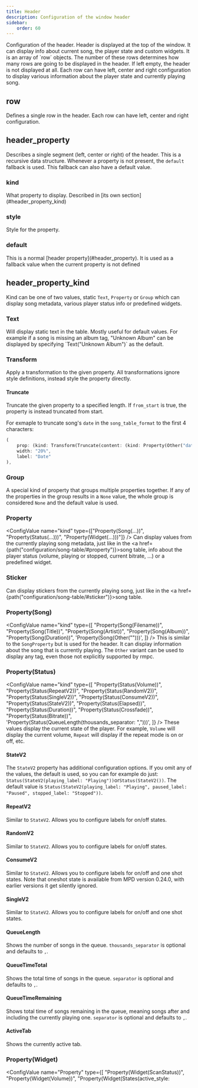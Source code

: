```yaml
---
title: Header
description: Configuration of the window header
sidebar:
    order: 60
---
```



<ConfigValue name="header" type="other" customText="<row[]>" link="#row" />
Configuration of the header. Header is displayed at the top of the window. It can display info about current song, the
player state and custom widgets. It is an array of `row` objects. The number of these rows determines how many rows are
going to be displayed in the header. If left empty, the header is not displayed at all. Each row can have left, center
and right configuration to display various information about the player state and currently playing song.

## row

<ConfigValue type="other" customText="(left: <header_property>, center: <header_property>, right: <header_property>)" />
Defines a single row in the header. Each row can have left, center and right configuration.

## header_property

Describes a single segment (left, center or right) of the header. This is a recursive data structure. Whenever a
property is not present, the `default` fallback is used. This fallback can also have a default value.

### kind

<ConfigValue name="kind" type="other" customText="<header_property_kind>" link="#header_property_kind" />
What property to display. Described in [its own section](#header_property_kind)

### style

<ConfigValue name="style" type="other" customText="<style>" />
Style for the property.

### default

<ConfigValue name="default" type="other" customText="<header_property>" />
This is a normal [header property](#header_property). It is used as a fallback value when the current property is not
defined

## header_property_kind

Kind can be one of two values, static `Text`, `Property` or `Group` which can display song metadata, various player status info
or predefined widgets.

### Text

<ConfigValue name="kind" type="other" customText='Text("<string>")' />
Will display static text in the table. Mostly useful for default values. For example if a song is missing an album tag,
"Unknown Album" can be displayed by specifying `Text("Unknown Album")` as the default.

### Transform

<ConfigValue name="kind" type="other" customText="Transform(<transform>)" link="#property" />

Apply a transformation to the given property. All transformations ignore style definitions, instead
style the property directly.

#### Truncate

<ConfigValue
    name="kind"
    type="other"
    customText="Transform(Truncate(content: <property>, length: <number>, from_start: bool))"
    link="#property"
/>

Truncate the given property to a specified length. If `from_start` is true, the property is instead
truncated from start.

For exmaple to truncate song's `date` in the `song_table_format` to the first 4 characters:

```rust
(
    prop: (kind: Transform(Truncate(content: (kind: Property(Other("date"))), from_start: false, length: 4))),
    width: "20%",
    label: "Date"
),
```

### Group

<ConfigValue name="kind" type="other" customText="Group(<property>[])" link="#property" />

A special kind of property that groups multiple properties together. If any of the properties in the group results
in a `None` value, the whole group is considered `None` and the default value is used.

### Property

<ConfigValue name="kind" type={["Property(Song(...))", "Property(Status(...)))", "Property(Widget(...)))"]} />
Can display values from the currently playing song metadata, just like in the
<a href={path("configuration/song-table/#property")}>song table</a>, info about the player status (volume, playing or
stopped, current bitrate, ...) or a predefined widget.

### Sticker

<ConfigValue name="kind" type="other" customText='Sticker("<sticker_key")' />

Can display stickers from the currently playing song, just like in the <a href={path("configuration/song-table/#sticker")}>song table</a>.

### Property(Song)

<ConfigValue
    name="kind"
    type={[
        "Property(Song(Filename))",
        "Property(Song(Title))",
        "Property(Song(Artist))",
        "Property(Song(Album))",
        "Property(Song(Duration))",
        'Property(Song(Other("<String>")))',
    ]}
/>
This is similar to the `SongProperty` but is used for the header. It can display information about the song that is
currently playing. The `Other` variant can be used to display any tag, even those not explicitly supported by rmpc.

### Property(Status)

<ConfigValue
    name="kind"
    type={[
        "Property(Status(Volume))",
        "Property(Status(RepeatV2))",
        "Property(Status(RandomV2))",
        "Property(Status(SingleV2))",
        "Property(Status(ConsumeV2))",
        "Property(Status(StateV2))",
        "Property(Status(Elapsed))",
        "Property(Status(Duration))",
        "Property(Status(Crossfade))",
        "Property(Status(Bitrate))",
        'Property(Status(QueueLength(thousands_separator: ",")))',
    ]}
/>
These values display the current state of the player. For example, `Volume` will display the current volume, `Repeat`
will display if the repeat mode is on or off, etc.

#### StateV2

<ConfigValue
    name="kind"
    type="other"
    customText='Property(Status(StateV2(playing_label: "<your label>", paused_label: "<your label>", stopped_label: "<your label>",
    playing_style: <style>, paused_style: <style>, stopped_style: <style>)))'
/>

The `StateV2` property has additional configuration options. If you omit any of the values, the default is used, so you can for example
do just: `Status(StateV2(playing_label: "Playing"))`or`Status(StateV2())`. The default value is `Status(StateV2(playing_label: "Playing", paused_label: "Paused", stopped_label: "Stopped"))`.

#### RepeatV2

<ConfigValue
    name="kind"
    type="other"
    customText='Property(Status(RepeatV2(on_label: "<your label>", off_label: "<your label>", on_style: <style>, off_style: <style>)))'
/>

Similar to `StateV2`. Allows you to configure labels for on/off states.

#### RandomV2

<ConfigValue
    name="kind"
    type="other"
    customText='Property(Status(RandomV2(on_label: "<your label>", off_label: "<your label>", on_style: <style>, off_style: <style>)))'
/>

Similar to `StateV2`. Allows you to configure labels for on/off states.

#### ConsumeV2

<ConfigValue
    name="kind"
    type="other"
    customText='Property(Status(ConsumeV2(on_label: "<your label>", off_label: "<your label>",
    oneshot_label: "<your label>", on_style: <style>, off_style: <style>, oneshot_style: <style>)))'
/>

Similar to `StateV2`. Allows you to configure labels for on/off and one shot states. Note that oneshot state is available
from MPD version 0.24.0, with earlier versions it get silently ignored.

#### SingleV2

<ConfigValue
    name="kind"
    type="other"
    customText='Property(Status(SingleV2(on_label: "<your label>", off_label: "<your label>", oneshot_label: "<your label>", on_style: <style>, off_style: <style>, oneshot_style: <style>)))'
/>

Similar to `StateV2`. Allows you to configure labels for on/off and one shot states.

#### QueueLength

<ConfigValue name="kind" type="other" customText='Property(Status(QueueLength(thousands_separator: ",")))' />

Shows the number of songs in the queue. `thousands_separator` is optional and defaults to `,`.

#### QueueTimeTotal

<ConfigValue name="kind" type="other" customText='Property(Status(QueueTimeTotal(separator: ",")))' />

Shows the total time of songs in the queue. `separator` is optional and defaults to `,`.

#### QueueTimeRemaining

<ConfigValue name="kind" type="other" customText='Property(Status(QueueTimeRemaining(separator: ",")))' />

Shows total time of songs remaining in the queue, meaning songs after and including the currently playing one.
`separator` is optional and defaults to `,`.

#### ActiveTab

<ConfigValue name="kind" type="other" customText="Property(Status(ActiveTab))" />

Shows the currently active tab.

### Property(Widget)

<ConfigValue
    name="Property"
    type={[
        "Property(Widget(ScanStatus))",
        "Property(Widget(Volume))",
        "Property(Widget(States(active_style: <style>, separator_style: <style>)))",
    ]}
/>
These are predefined "widgets" which you can use in your header. They differ from regular properties in that they can
have additional styling options or display options.

#### Volume widget

<ConfigValue name="kind" type="other" customText="Property(Widget(Volume))" />
Shows volume with percentage and bars instead of just simple number. It looks something like this: `Volume: ▁▂▃▄▅▆▇
100%`

#### Scan status widget

<ConfigValue name="kind" type="other" customText="Property(Widget(ScanStatus))" />
Shows a loading spinner if the mpd database is being updated

#### States widget

<ConfigValue
    name="kind"
    type="other"
    customText="Property(Widget(States(active_style: <style>, separator_style: <style>)))"
/>
Offers additional styling for active and inactive state. Looks like this: Repeat / Random / Consume / Single. Where the
active states are highlighted with the active style and the inactive states are highlighted with the inactive style. The
'/' is highlighted with the separator style.

## Example

This configuration displays a header with single row. On the left side there is player state (Playing/Paused/Stopped) in
yellow color inside brackets, ie. `[Playing]`. In the center there is the title of the currently playing song in bold.
If there is no song playing, the text "No Song" is displayed. And on the right side there is the volume and update status widgets in blue
color.

```rust
header: (
    rows: [
        (
            left: [
                (kind: Text("["), style: (fg: "yellow", modifiers: "Bold")),
                (kind: Property(Status(State)), style: (fg: "yellow", modifiers: "Bold")),
                (kind: Text("]"), style: (fg: "yellow", modifiers: "Bold"))
            ],
            center: [
                (kind: Property(Song(Title)), style: (modifiers: "Bold"),
                    default: (kind: Text("No Song"), style: (modifiers: "Bold"))
                )
            ],
            right: [
                (kind: Property(Widget(ScanStatus)), style: (fg: "blue")),
                (kind: Property(Widget(Volume)), style: (fg: "blue"))
            ]
        )
    ],
),
```
